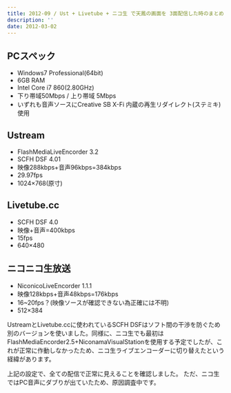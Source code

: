 ```yaml
---
title: 2012-09 / Ust + Livetube + ニコ生 で天鳳の画面を 3面配信した時のまとめ
description: ''
date: 2012-03-02
---
```



## PCスペック

- Windows7 Professional(64bit)
- 6GB RAM
- Intel Core i7 860(2.80GHz)
- 下り帯域50Mbps / 上り帯域 5Mbps
- いずれも音声ソースにCreative SB X-Fi 内蔵の再生リダイレクト(ステミキ)使用

## Ustream

- FlashMediaLiveEncorder 3.2
- SCFH DSF 4.01
- 映像288kbps+音声96kbps=384kbps
- 29.97fps
- 1024×768(原寸)

## Livetube.cc

- SCFH DSF 4.0
- 映像+音声=400kbps
- 15fps
- 640×480

## ニコニコ生放送

- NiconicoLiveEncorder 1.1.1
- 映像128kbps+音声48kbps=176kbps
- 16~20fps？(映像ソースが確認できない為正確には不明)
- 512×384

UstreamとLivetube.ccに使われているSCFH DSFはソフト間の干渉を防ぐため別のバージョンを使いました。同様に、ニコ生でも最初はFlashMediaEncorder2.5+NiconamaVisualStationを使用する予定でしたが、これが正常に作動しなかったため、ニコ生ライブエンコーダーに切り替えたという経緯があります。

上記の設定で、全ての配信で正常に見えることを確認しました。
ただ、ニコ生ではPC音声にダブりが出ていたため、原因調査中です。
